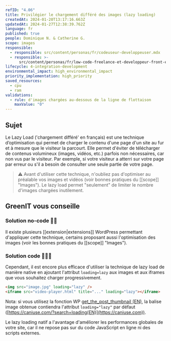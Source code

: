 ```yaml
---
refID: "4.06"
title: Privilégier le chargement différé des images (lazy loading)
createdAt: 2024-01-20T13:17:16.663Z
updatedAt: 2024-01-27T12:38:39.762Z
language: fr
published: true
people: Dominique N. & Catherine G.
scope: images
responsible:
  - responsible: src/content/personas/fr/codeuseur-developpeuser.mdx
  - responsible: >-
      src/content/personas/fr/low-code-freelance-et-developpeur-front-end-d-agences.mdx
lifecycle: 4-integration-development
environmental_impact: high_environmental_impact
priority_implementation: high_priority
saved_resources:
  - cpu
  - ram
validations:
  - rule: d'images chargées au-dessous de la ligne de flottaison
    maxValue: "0"
---
```


## Sujet

Le Lazy Load ('chargement différé' en français) est une technique d’optimisation qui permet de charger le contenu d'une page d'un site au fur et à mesure que le visiteur la parcourt. Elle permet d'éviter de télécharger de contenus volumineux (images, vidéos, etc.) parfois non nécessaires, car non vus par le visiteur. Par exemple, si votre visiteur a atterri sur votre page par erreur ou s'il a besoin de consulter une seule partie de votre page.

> ⚠️ Avant d'utiliser cette technique, n'oubliez pas d'optimiser au préalable vos images et vidéos (voir bonnes pratiques du \[\[scope]] "Images"). Le lazy load permet "seulement" de limiter le nombre d'images chargées inutilement.

## GreenIT vous conseille

### Solution no-code 🌱🌱

Il existe plusieurs \[\[extension|extensions]] WordPress permettant d'appliquer cette technique, certains proposant aussi l'optimisation des images (voir les bonnes pratiques du \[\[scope]] "Images").

### Solution code 🌱🌱🌱

Cependant, il est encore plus efficace d'utiliser la technique de lazy load de manière native en ajoutant l'attribut `loading=lazy` aux images et aux iframes que vous souhaitez charger progressivement.

```html
<img src="image.jpg" loading="lazy" />
<iframe src="video-player.html" title="..." loading="lazy"></iframe>
```

Nota: si vous utilisez la fonction WP [get_the_post_thumbnail (EN)](https://developer.wordpress.org/reference/functions/get_the_post_thumbnail/), la balise image obtenue contiendra l'attribut `loading="lazy"` par défaut ([https://caniuse.com/?search=loading(EN)](https://caniuse.com)).

Le lazy loading natif a l'avantage d'améliorer les performances globales de votre site, car il ne repose pas sur du code JavaScript en ligne ni des scripts externes.
